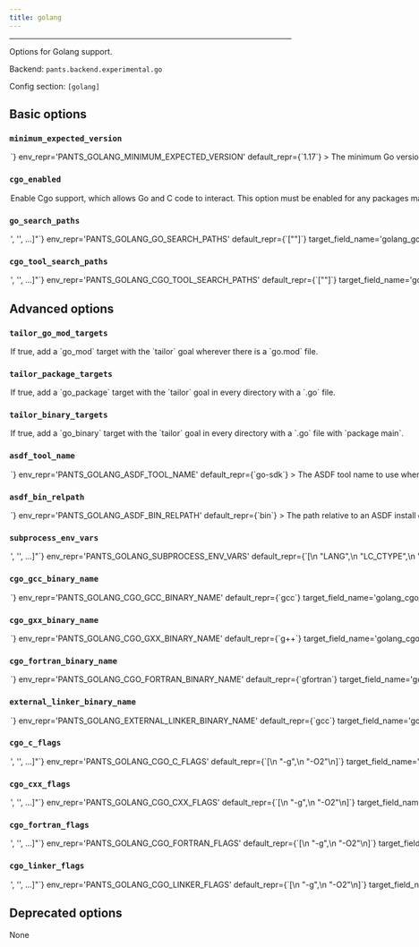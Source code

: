 ```yaml
---
title: golang
---
```



---

Options for Golang support.

Backend: <span className="color--primary">`pants.backend.experimental.go`</span>

Config section: <span className="color--primary">`[golang]`</span>

<span className={styles.options}>

## Basic options

### `minimum_expected_version`

<Option
  cli_repr={`--golang-minimum-expected-version=<str>`}
  env_repr='PANTS_GOLANG_MINIMUM_EXPECTED_VERSION'
  default_repr={`1.17`}
>
The minimum Go version the distribution discovered by Pants must support.

For example, if you set `'1.17'`, then Pants will look for a Go binary that is 1.17+, e.g. 1.17 or 1.18.

You should still set the Go version for each module in your `go.mod` with the `go` directive.

Do not include the patch version.
</Option>

### `cgo_enabled`

<Option
  cli_repr={`--[no-]golang-cgo-enabled`}
  env_repr='PANTS_GOLANG_CGO_ENABLED'
  default_repr={`True`}
>
Enable Cgo support, which allows Go and C code to interact. This option must be enabled for any packages making use of Cgo to actually be compiled with Cgo support.

See https://go.dev/blog/cgo and https://pkg.go.dev/cmd/cgo for additional information about Cgo.
</Option>

### `go_search_paths`

<Option
  cli_repr={`--golang-go-search-paths="['<str>', '<str>', ...]"`}
  env_repr='PANTS_GOLANG_GO_SEARCH_PATHS'
  default_repr={`["<PATH>"]`}
  target_field_name='golang_go_search_paths'
>
A list of paths to search for Go.

Specify absolute paths to directories with the `go` binary, e.g. `/usr/bin`. Earlier entries will be searched first.

The following special strings are supported:

* `<PATH>`, the contents of the PATH environment variable
* `<ASDF>`, all Go versions currently configured by ASDF `(asdf shell, ${HOME}/.tool-versions)`, with a fallback to all installed versions
* `<ASDF_LOCAL>`, the ASDF interpreter with the version in BUILD_ROOT/.tool-versions
</Option>

### `cgo_tool_search_paths`

<Option
  cli_repr={`--golang-cgo-tool-search-paths="['<str>', '<str>', ...]"`}
  env_repr='PANTS_GOLANG_CGO_TOOL_SEARCH_PATHS'
  default_repr={`["<PATH>"]`}
  target_field_name='golang_cgo_tool_search_paths'
>
A list of paths to search for tools needed by CGo (e.g., gcc, g++).

Specify absolute paths to directories with tools needed by CGo , e.g. `/usr/bin`. Earlier entries will be searched first.

The following special strings are supported:

* `<PATH>`, the contents of the PATH environment variable
</Option>

## Advanced options

### `tailor_go_mod_targets`

<Option
  cli_repr={`--[no-]golang-tailor-go-mod-targets`}
  env_repr='PANTS_GOLANG_TAILOR_GO_MOD_TARGETS'
  default_repr={`True`}
>
If true, add a `go_mod` target with the `tailor` goal wherever there is a `go.mod` file.
</Option>

### `tailor_package_targets`

<Option
  cli_repr={`--[no-]golang-tailor-package-targets`}
  env_repr='PANTS_GOLANG_TAILOR_PACKAGE_TARGETS'
  default_repr={`True`}
>
If true, add a `go_package` target with the `tailor` goal in every directory with a `.go` file.
</Option>

### `tailor_binary_targets`

<Option
  cli_repr={`--[no-]golang-tailor-binary-targets`}
  env_repr='PANTS_GOLANG_TAILOR_BINARY_TARGETS'
  default_repr={`True`}
>
If true, add a `go_binary` target with the `tailor` goal in every directory with a `.go` file with `package main`.
</Option>

### `asdf_tool_name`

<Option
  cli_repr={`--golang-asdf-tool-name=<str>`}
  env_repr='PANTS_GOLANG_ASDF_TOOL_NAME'
  default_repr={`go-sdk`}
>
The ASDF tool name to use when searching for installed Go distributions using the ASDF tool manager (https://asdf-vm.com/). The default value for this option is for the `go-sdk` ASDF plugin (https://github.com/yacchi/asdf-go-sdk.git). There are other plugins. If you wish to use one of them, then set this option to the ASDF tool name under which that other plugin was installed into ASDF.
</Option>

### `asdf_bin_relpath`

<Option
  cli_repr={`--golang-asdf-bin-relpath=<str>`}
  env_repr='PANTS_GOLANG_ASDF_BIN_RELPATH'
  default_repr={`bin`}
>
The path relative to an ASDF install directory to use to find the `bin` directory within an installed Go distribution. The default value for this option works for the `go-sdk` ASDF plugin. Other ASDF plugins that install Go may have a different relative path to use.
</Option>

### `subprocess_env_vars`

<Option
  cli_repr={`--golang-subprocess-env-vars="['<str>', '<str>', ...]"`}
  env_repr='PANTS_GOLANG_SUBPROCESS_ENV_VARS'
  default_repr={`[\n  "LANG",\n  "LC_CTYPE",\n  "LC_ALL",\n  "PATH"\n]`}
  target_field_name='golang_subprocess_env_vars'
>
Environment variables to set when invoking the `go` tool. Entries are either strings in the form `ENV_VAR=value` to set an explicit value; or just `ENV_VAR` to copy the value from Pants&#x27;s own environment.
</Option>

### `cgo_gcc_binary_name`

<Option
  cli_repr={`--golang-cgo-gcc-binary-name=<str>`}
  env_repr='PANTS_GOLANG_CGO_GCC_BINARY_NAME'
  default_repr={`gcc`}
  target_field_name='golang_cgo_gcc_binary_name'
>
Name of the tool to use to compile C code included via CGo in a Go package. Pants will search for the tool using the paths specified by the `[golang].cgo_tool_search_paths` option.
</Option>

### `cgo_gxx_binary_name`

<Option
  cli_repr={`--golang-cgo-gxx-binary-name=<str>`}
  env_repr='PANTS_GOLANG_CGO_GXX_BINARY_NAME'
  default_repr={`g++`}
  target_field_name='golang_cgo_gxx_binary_name'
>
Name of the tool to use to compile C++ code included via CGo in a Go package. Pants will search for the tool using the paths specified by the `[golang].cgo_tool_search_paths` option.
</Option>

### `cgo_fortran_binary_name`

<Option
  cli_repr={`--golang-cgo-fortran-binary-name=<str>`}
  env_repr='PANTS_GOLANG_CGO_FORTRAN_BINARY_NAME'
  default_repr={`gfortran`}
  target_field_name='golang_cgo_fortran_binary_name'
>
Name of the tool to use to compile fortran code included via CGo in a Go package. Pants will search for the tool using the paths specified by the `[golang].cgo_tool_search_paths` option.
</Option>

### `external_linker_binary_name`

<Option
  cli_repr={`--golang-external-linker-binary-name=<str>`}
  env_repr='PANTS_GOLANG_EXTERNAL_LINKER_BINARY_NAME'
  default_repr={`gcc`}
  target_field_name='golang_external_linker_binary_name'
>
Name of the tool to use as the &quot;external linker&quot; when invoking `go tool link`. Pants will search for the tool using the paths specified by the `[golang].cgo_tool_search_paths` option.
</Option>

### `cgo_c_flags`

<Option
  cli_repr={`--golang-cgo-c-flags="['<str>', '<str>', ...]"`}
  env_repr='PANTS_GOLANG_CGO_C_FLAGS'
  default_repr={`[\n  "-g",\n  "-O2"\n]`}
  target_field_name='golang_cgo_c_flags'
>
Compiler options used when compiling C code when Cgo is enabled. Equivalent to setting the CGO_CFLAGS environment variable when invoking `go`.
</Option>

### `cgo_cxx_flags`

<Option
  cli_repr={`--golang-cgo-cxx-flags="['<str>', '<str>', ...]"`}
  env_repr='PANTS_GOLANG_CGO_CXX_FLAGS'
  default_repr={`[\n  "-g",\n  "-O2"\n]`}
  target_field_name='golang_cgo_cxx_flags'
>
Compiler options used when compiling C++ code when Cgo is enabled. Equivalent to setting the CGO_CXXFLAGS environment variable when invoking `go`.
</Option>

### `cgo_fortran_flags`

<Option
  cli_repr={`--golang-cgo-fortran-flags="['<str>', '<str>', ...]"`}
  env_repr='PANTS_GOLANG_CGO_FORTRAN_FLAGS'
  default_repr={`[\n  "-g",\n  "-O2"\n]`}
  target_field_name='golang_cgo_fortran_flags'
>
Compiler options used when compiling Fortran code when Cgo is enabled. Equivalent to setting the CGO_FFLAGS environment variable when invoking `go`.
</Option>

### `cgo_linker_flags`

<Option
  cli_repr={`--golang-cgo-linker-flags="['<str>', '<str>', ...]"`}
  env_repr='PANTS_GOLANG_CGO_LINKER_FLAGS'
  default_repr={`[\n  "-g",\n  "-O2"\n]`}
  target_field_name='golang_cgo_linker_flags'
>
Compiler options used when linking native code when Cgo is enabled. Equivalent to setting the CGO_LDFLAGS environment variable when invoking `go`.
</Option>

## Deprecated options

None

</span>